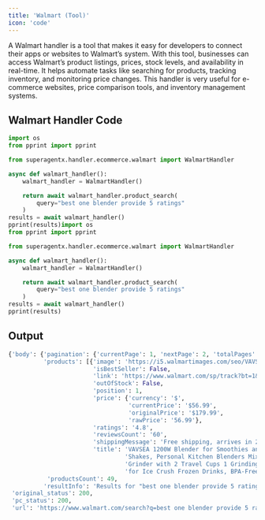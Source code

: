 ```yaml
---
title: 'Walmart (Tool)'
icon: 'code'
---
```


A Walmart handler is a tool that makes it easy for developers to connect their apps or websites to Walmart’s system.
With this tool, businesses can access Walmart’s product listings, prices, stock levels, and availability in real-time.
It helps automate tasks like searching for products, tracking inventory, and monitoring price changes.
This handler is very useful for e-commerce websites, price comparison tools, and inventory management systems.

## Walmart Handler Code
```python walmart handler
import os
from pprint import pprint

from superagentx.handler.ecommerce.walmart import WalmartHandler

async def walmart_handler():
    walmart_handler = WalmartHandler()

    return await walmart_handler.product_search(
        query="best one blender provide 5 ratings"
    )
results = await walmart_handler()
pprint(results)import os
from pprint import pprint

from superagentx.handler.ecommerce.walmart import WalmartHandler

async def walmart_handler():
    walmart_handler = WalmartHandler()

    return await walmart_handler.product_search(
        query="best one blender provide 5 ratings"
    )
results = await walmart_handler()
pprint(results)

```

## Output
```python walmart
{'body': {'pagination': {'currentPage': 1, 'nextPage': 2, 'totalPages': 2},
          'products': [{'image': 'https://i5.walmartimages.com/seo/VAVSEA-1000W-Countertop-Blender-for-Shake-and-Smoothies-for-Ice-Crush-Fruit-Protein-Drinks-Vegetable_7357b6c5-180c-4724-a87f-6c3aa4478ea7.55c0e5952798f4cb3fa4f542e91ccce9.jpeg?odnHeight=784&odnWidth=580&odnBg=FFFFFF',
                        'isBestSeller': False,
                        'link': 'https://www.walmart.com/sp/track?bt=1&eventST=click&plmt=sp-search-middle~desktop~&pos=1&tax=4044_90548&rdf=1&rd=https%3A%2F%2Fwww.walmart.com%2Fip%2FVAVSEA-1000W-Countertop-Blender-for-Shake-and-Smoothies-for-Ice-Crush-Fruit-Protein-Drinks-Vegetable%2F5508034320%3FclassType%3DVARIANT%26adsRedirect%3Dtrue&adUid=783f604f-db6b-447c-868e-f2754d136c63&mloc=sp-search-middle&pltfm=desktop&pgId=best%20one%20blender%20provide%205%20ratings&pt=search&spQs=Bh8fdeN9dkO0SpwJt6bexW-EJPUbTycqL1ZKTTwarC0NEfhAGg0Fbpr0X-_cGvl5jvxi1R7_GdjNEpdJf2fSWVdx3hbA2qIUSzwtQ06Pfj3fQCLeitKYJzKbWWKEgyULBf0-crnzapKUG9-C85yCe0y37G3LOnPI6QWXRrLIiIyBiBBB1749_CYKqswwKpZXrTHmwuqTRSxBi7l3KJXHtcQ0UJl7hiNx8z0jcfxHQeRWi7f_DU7vNw2RhH9uWOVjkneYhOD_GK-qwlh4Wmw0kg&storeId=2038&couponState=na&bkt=ace1_11168%7Cace2_11182%7Cace3_11181%7Ccoldstart_off%7Csearch_default&classType=VARIANT',
                        'outOfStock': False,
                        'position': 1,
                        'price': {'currency': '$',
                                  'currentPrice': '$56.99',
                                  'originalPrice': '$179.99',
                                  'rawPrice': '56.99'},
                        'ratings': '4.8',
                        'reviewsCount': '60',
                        'shippingMessage': 'Free shipping, arrives in 2 days',
                        'title': 'VAVSEA 1200W Blender for Smoothies and '
                                 'Shakes, Personal Kitchen Blenders Mixer '
                                 'Grinder with 2 Travel Cups 1 Grinding Cup '
                                 'for Ice Crush Frozen Drinks, BPA-Free'}],
           'productsCount': 49,
          'resultInfo': 'Results for "best one blender provide 5 ratings"(60)'},
 'original_status': 200,
 'pc_status': 200,
 'url': 'https://www.walmart.com/search?q=best one blender provide 5 ratings'}

```